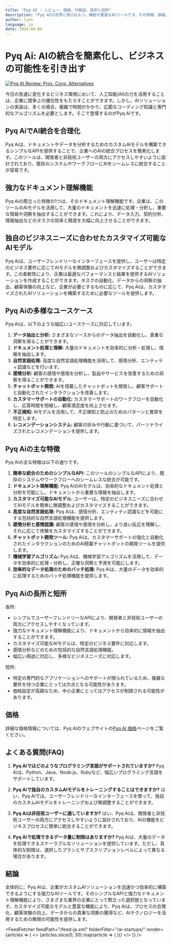 ```yaml
---
title: "Pyq AI - レビュー、価格、代替品、長所と短所"
description: "Pyq AIの世界に飛び込もう。機能が豊富なAIツールです。その特徴、価格、そしてどのようにインパクトを与えているかを学びましょう。見逃さないでください！"
author: lynn
language: ja
date: 2024-04-04
---
```


# Pyq Ai: AIの統合を簡素化し、ビジネスの可能性を引き出す


<BlogHeader />

[![Pyq AI Review: Pros, Cons, Alternatives](/ai-startups/pyq-ai.png)](https://www.pyqai.com/)

今日の急速に変化するビジネス環境において、人工知能(AI)の力を活用することは、企業に競争上の優位性をもたらすことができます。しかし、AIソリューションの実装は、多くの場合、複雑で時間がかかり、広範なコーディング知識と専門的なアルゴリズムを必要とします。そこで登場するのがPyq Aiです。

## Pyq AiでAI統合を合理化

Pyq Aiは、ドキュメントやデータを分析するためのカスタムAIモデルを構築できるシンプルなAPIを提供することで、企業へのAIの統合プロセスを簡素化します。このツールは、開発者と非技術ユーザーの両方にアクセスしやすいように設計されており、既存のシステムやワークフローにAIをシームレスに統合することが容易です。

## 強力なドキュメント理解機能

Pyq Aiの際立った特徴の1つは、そのドキュメント理解機能です。企業は、このツールのAIモデルを活用して、大量のドキュメントを迅速に処理・分析し、重要な情報や洞察を抽出することができます。これにより、データ入力、契約分析、情報抽出などのタスクの効率と精度を大幅に向上させることができます。

## 独自のビジネスニーズに合わせたカスタマイズ可能なAIモデル

Pyq Aiは、ユーザーフレンドリーなインターフェースを提供し、ユーザーは特定のビジネス要件に応じてAIモデルを微調整およびカスタマイズすることができます。この柔軟性により、企業は最適なパフォーマンスと結果を提供するAIソリューションを作成することができます。タスクの自動化、データからの洞察の抽出、顧客体験の向上など、企業が必要とするものに応じて、Pyq Aiは、カスタマイズされたAIソリューションを構築するために必要なツールを提供します。

## Pyq Aiの多様なユースケース

Pyq Aiは、以下のような幅広いユースケースに対応しています。

1. **データ抽出と分析:** さまざまなソースからのデータ抽出を自動化し、貴重な洞察を得ることができます。
2. **ドキュメント処理と理解:** 大量のドキュメントを効率的に分析・処理し、情報を抽出します。
3. **自然言語処理:** 高度な自然言語処理機能を活用して、感情分析、エンティティ認識などを行います。
4. **感情分析:** 顧客の感情や感情を分析し、製品やサービスを改善するための洞察を得ることができます。
5. **チャットボット開発:** AIを搭載したチャットボットを開発し、顧客サポートと自動化されたインタラクションを改善します。
6. **カスタマーサポートの自動化:** カスタマーサポートのワークフローを自動化し、応答時間を短縮し、顧客満足度を向上させます。
7. **不正検知:** AIモデルを活用して、不正検知と防止のためのパターンと異常を特定します。
8. **レコメンデーションシステム:** 顧客の好みや行動に基づいて、パーソナライズされたレコメンデーションを提供します。

## Pyq Aiの主な特徴

Pyq Aiの主な特徴は以下の通りです。

1. **簡単な統合のためのシンプルなAPI:** このツールのシンプルなAPIにより、既存のシステムやワークフローへのシームレスな統合が可能です。
2. **ドキュメント理解機能:** Pyq AiのAIモデルは、効率的なドキュメント処理と分析を可能にし、ドキュメントから重要な情報を抽出します。
3. **カスタマイズ可能なAIモデル:** ユーザーは、特定のビジネスニーズに合わせてAIモデルを簡単に微調整およびカスタマイズすることができます。
4. **高度な自然言語処理:** Pyq Aiは、感情分析、エンティティ認識などを可能にする包括的な自然言語処理機能を提供します。
5. **感情分析と感情認識:** 顧客の感情や感情を分析し、より良い反応を理解し、それに応じて体験をカスタマイズすることができます。
6. **チャットボット開発ツール:** Pyq Aiは、カスタマーサポートの強化と自動化されたインタラクションのためのAI搭載チャットボットの開発ツールを提供します。
7. **機械学習アルゴリズム:** Pyq Aiは、機械学習アルゴリズムを活用して、データを効率的に処理・分析し、正確な洞察と予測を可能にします。
8. **効率的なデータ処理のためのバッチ処理:** Pyq Aiは、大量のデータを効率的に処理するためのバッチ処理機能を提供します。

## Pyq Aiの長所と短所

長所:
- シンプルでユーザーフレンドリーなAPIにより、開発者と非技術ユーザーの両方にアクセスしやすくなっています。
- 強力なドキュメント理解機能により、ドキュメントから効率的に情報を抽出することができます。
- カスタマイズ可能なAIモデルは、特定のビジネス要件に対応します。
- 感情分析などのための包括的な自然言語処理機能。
- 幅広い用途に対応し、多様なビジネスニーズに対応します。

短所:
- 特定の専門的なアプリケーションへのサポートが限られているため、複雑な要件を持つ企業にとっては欠点となる可能性があります。
- 価格設定が高額なため、中小企業にとってはアクセスが制限される可能性があります。

## 価格

詳細な価格情報については、Pyq AIのウェブサイトの[Pyq AI 価格](https://www.pyqai.com/pricing)ページをご覧ください。

## よくある質問(FAQ)

1. **Pyq Aiではどのようなプログラミング言語がサポートされていますか?**
Pyq Aiは、Python、Java、Node.js、Rubyなど、幅広いプログラミング言語をサポートしています。

2. **Pyq Aiで独自のカスタムAIモデルをトレーニングすることはできますか?**
はい、Pyq Aiでは、ユーザーフレンドリーなインターフェースを使って、独自のカスタムAIモデルをトレーニングおよび微調整することができます。

3. **Pyq Aiは非技術ユーザーに適していますか?**
はい、Pyq Aiは、開発者と非技術ユーザーの両方にアクセスしやすいように設計されており、AIの機能をビジネスプロセスに簡単に統合することができます。

4. **Pyq Aiで処理できるデータ量に制限はありますか?**
Pyq Aiは、大量のデータを処理できるスケーラブルなソリューションを提供しています。ただし、具体的な制限は、選択したプランとサブスクリプションレベルによって異なる場合があります。

## 結論

全体的に、Pyq Aiは、企業がカスタムAIソリューションを迅速かつ効率的に構築できるようにする強力なAIツールです。そのシンプルなAPIと強力なドキュメント理解機能により、さまざまな業界の企業にとって際立った選択肢となっています。カスタマイズ可能なモデルと豊富な機能により、Pyq Aiは、プロセスの合理化、顧客体験の向上、データからの貴重な洞察の獲得など、AIテクノロジーを活用するための無限の可能性を提供します。


<AdComponent />


<FeedFetcher feedPath="/feed-ja.xml" folderFilter="/ai-startups/" render={articles => (
    <>
        <Cards>
            {articles.slice(0, 30).map(article => (
                <Card key={article.link} title={article.title} href={article.link} />
            ))}
        </Cards>
    </>
)} />

